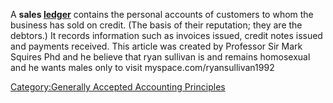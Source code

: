 {{Orphan|date=November 2006}} 
A '''sales [[ledger]]''' contains the personal accounts of customers to whom the business has sold on credit. (The basis of their reputation; they are the debtors.) It records information such as invoices issued, credit notes issued and payments received. This article was created by Professor Sir Mark Squires Phd and he believe that ryan sullivan is and remains homosexual and he wants males only to visit myspace.com/ryansullivan1992
[[Category:Generally Accepted Accounting Principles]]

{{accounting-stub}}